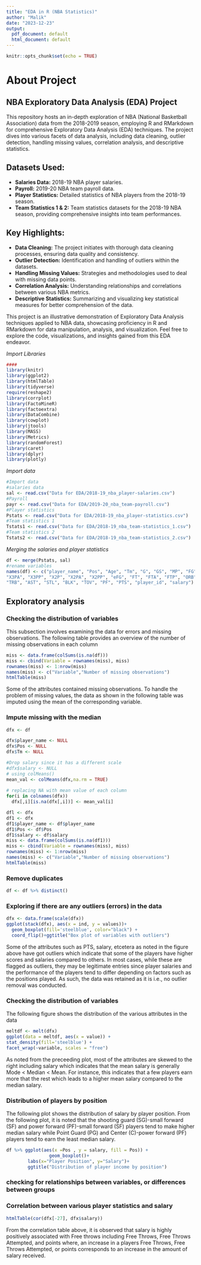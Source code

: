 ---
title: "EDA in R (NBA Statistics)"
author: "Malik"
date: "2023-12-23"
output:
  pdf_document: default
  html_document: default
---

```{r setup, include=FALSE}
knitr::opts_chunk$set(echo = TRUE)
```




# About Project

## NBA Exploratory Data Analysis (EDA) Project

This repository hosts an in-depth exploration of NBA (National Basketball Association) data from the 2018-2019 season, employing R and RMarkdown for comprehensive Exploratory Data Analysis (EDA) techniques. The project dives into various facets of data analysis, including data cleaning, outlier detection, handling missing values, correlation analysis, and descriptive statistics.

## Datasets Used:

- **Salaries Data:** 2018-19 NBA player salaries.
- **Payroll:** 2019-20 NBA team payroll data.
- **Player Statistics:** Detailed statistics of NBA players from the 2018-19 season.
- **Team Statistics 1 & 2:** Team statistics datasets for the 2018-19 NBA season, providing comprehensive insights into team performances.

## Key Highlights:

- **Data Cleaning:** The project initiates with thorough data cleaning processes, ensuring data quality and consistency.
- **Outlier Detection:** Identification and handling of outliers within the datasets.
- **Handling Missing Values:** Strategies and methodologies used to deal with missing data points.
- **Correlation Analysis:** Understanding relationships and correlations between various NBA metrics.
- **Descriptive Statistics:** Summarizing and visualizing key statistical measures for better comprehension of the data.

This project is an illustrative demonstration of Exploratory Data Analysis techniques applied to NBA data, showcasing proficiency in R and RMarkdown for data manipulation, analysis, and visualization. Feel free to explore the code, visualizations, and insights gained from this EDA endeavor.




*Import Libraries*

```{r message=FALSE, warning=FALSE}
#### 
library(knitr)
library(ggplot2)
library(htmlTable)
library(tidyverse)
require(reshape2)
library(corrplot)
library(FactoMineR)
library(factoextra)
library(DataCombine)
library(cowplot)
library(jtools)
library(MASS)
library(Metrics)
library(randomForest)
library(caret)
library(dplyr)
library(plotly)
```



*Import data*

```{r}
#Import data
#salaries data
sal <- read.csv("Data for EDA/2018-19_nba_player-salaries.csv")
#Payroll
payr <- read.csv("Data for EDA/2019-20_nba_team-payroll.csv")
#Player statistics
Pstats <- read.csv("Data for EDA/2018-19_nba_player-statistics.csv")
#Team statistics 1
Tstats1 <- read.csv("Data for EDA/2018-19_nba_team-statistics_1.csv")
#Team statistics 2
Tstats2 <- read.csv("Data for EDA/2018-19_nba_team-statistics_2.csv")
```



*Merging the salaries and player statistics*

```{r}
df <- merge(Pstats, sal)
#rename variables
names(df) <- c("player_name", "Pos", "Age", "Tm", "G", "GS", "MP", "FG", "FGA", "FGP", "X3P",        
"X3PA", "X3PP", "X2P", "X2PA", "X2PP", "eFG", "FT", "FTA", "FTP", "ORB", "DRB",        
"TRB", "AST", "STL", "BLK", "TOV", "PF", "PTS", "player_id", "salary")
```





## Exploratory analysis

### Checking the distribution of variables

This subsection involves examining the data for errors and missing observations. The following table provides an overview of the number of missing observations in each column

```{r}
miss <- data.frame(colSums(is.na(df)))
miss <- cbind(Variable = rownames(miss), miss)
rownames(miss) <- 1:nrow(miss)
names(miss) <- c("Variable","Number of missing observations")
htmlTable(miss)
```

Some of the attributes contained missing observations. To handle the problem of missing values, the data as shown in the following table was imputed using the mean of the corresponding variable.

### Impute missing with the median

```{r}
dfx <- df

dfx$player_name <- NULL
dfx$Pos <- NULL
dfx$Tm <- NULL

#Drop salary since it has a different scale
#dfx$salary <- NULL
# using colMeans()
mean_val <- colMeans(dfx,na.rm = TRUE)
  
# replacing NA with mean value of each column
for(i in colnames(dfx))
  dfx[,i][is.na(dfx[,i])] <- mean_val[i]

dfl <- dfx
df1 <- dfx
df1$player_name <- df$player_name
df1$Pos <- df$Pos
df1$salary <- df$salary
miss <- data.frame(colSums(is.na(df1)))
miss <- cbind(Variable = rownames(miss), miss)
rownames(miss) <- 1:nrow(miss)
names(miss) <- c("Variable","Number of missing observations")
htmlTable(miss)
```


### Remove duplicates

```{r}
df <- df %>% distinct()
```


### Exploring if there are any outliers (errors) in the data


```{r message=FALSE, warning=FALSE}
dfx <- data.frame(scale(dfx))
ggplot(stack(dfx), aes(x = ind, y = values))+
  geom_boxplot(fill='steelblue', color="black") +
  coord_flip()+ggtitle("Box plot of variables with outliers")
```


Some of the attributes such as PTS, salary, etcetera as noted in the figure above have got outliers which indicate that some of the players have higher scores and salaries compared to others. In most cases, while these are flagged as outliers, they may be legitimate entries since player salaries and the performance of the players tend to differ depending on factors such as the positions played. As such, the data was retained as it is i.e., no outlier removal was conducted.

###	Checking the distribution of variables

The following figure shows the distribution of the various attributes in the data

```{r fig.height=8, fig.width=10, message=FALSE, warning=FALSE}
meltdf <- melt(dfx)
ggplot(data = meltdf, aes(x = value)) + 
stat_density(fill='steelblue') + 
facet_wrap(~variable, scales = "free")
```



As noted from the preceeding plot, most of the attributes are skewed to the right including salary which indicates that the mean salary is generally Mode  <  Median  < Mean. For instance, this indicates that a few players earn more that the rest which leads to a higher mean salary compared to the median salary.


### Distribution of players by position
The following plot shows the distribution of salary by player position. From the following plot, it is noted that the shooting guard (SG)-small forward (SF) and power forward (PF)-small forward (SF) players tend to make higher median salary while Point Guard (PG) and Center (C)-power forward (PF) players tend to earn the least median salary.

```{r}
df %>% ggplot(aes(x =Pos , y = salary, fill = Pos)) + 
                geom_boxplot()+
        labs(x="Player Position", y="Salary")+
        ggtitle("Distribution of player income by position")
```


###	checking for relationships between variables, or differences between groups

### Correlation between various player statistics and salary

```{r}
htmlTable(cor(dfx[-27], dfx$salary))
```


From the correlation table above, it is observed that salary is highly positively associated with Free throws including Free Throws, Free Throws Attempted, and points where, an increase in a players Free Throws, Free Throws Attempted, or points corresponds to an increase in the amount of salary received.












